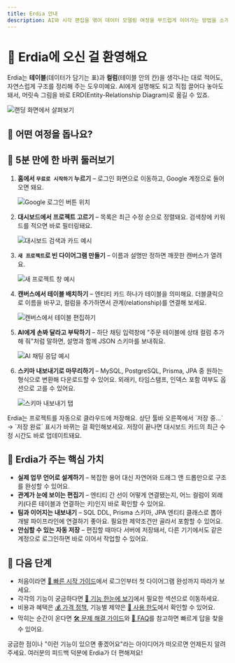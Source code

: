 ```yaml
---
title: Erdia 안내
description: AI와 시각 편집을 엮어 데이터 모델링 여정을 부드럽게 이어가는 방법을 소개합니다
---
```



# 👋 Erdia에 오신 걸 환영해요

Erdia는 **테이블**(데이터가 담기는 표)과 **컬럼**(테이블 안의 칸)을 생각나는 대로 적어도, 자연스럽게 구조를 정리해 주는 도우미예요. AI에게 설명해도 되고 직접 끌어다 놓아도 돼서, 머릿속 그림을 바로 ERD(Entity-Relationship Diagram)로 옮길 수 있죠.

![랜딩 화면에서 살펴보기](/images/example.png)

## 🧭 어떤 여정을 돕나요?

<Cards>
  <Card title="✨ 첫 설계 빠르게 세우기" description="Google 계정으로 로그인하고 바로 프로젝트를 만들어요" href="/docs/getting-started" />
  <Card title="🧠 AI에게 초안 부탁하기" description="채팅으로 테이블 구조를 말하면 ERD 초안이 뚝딱 만들어져요" href="/docs/features/ai-assistant" />
  <Card title="✏️ 직접 다듬고 연결하기" description="캔버스에서 컬럼을 추가하고 관계(테이블 간 연결)를 정리해요" href="/docs/features/diagram-editor" />
  <Card title="📤 팀과 공유하기" description="SQL · Prisma · JPA 등으로 내보내서 개발 흐름에 바로 넣을 수 있어요" href="/docs/features/import-export" />
  <Card title="💰 가격과 혜택 비교" description="Free 플랜과 앞으로 제공될 Pro 플랜을 한눈에 살펴봐요" href="/docs/pricing" />
  <Card title="📏 사용 한도 이해하기" description="AI 채팅, 프로젝트 관리 등 기능별 제한을 정리했어요" href="/docs/limits" />
</Cards>

## 🚀 5분 만에 한 바퀴 둘러보기

1. **홈에서 `무료로 시작하기` 누르기** – 로그인 화면으로 이동하고, Google 계정으로 들어오면 돼요.

   ![Google 로그인 버튼 위치](/images/example.png)

2. **대시보드에서 프로젝트 고르기** – 목록은 최근 수정 순으로 정렬돼요. 검색창에 키워드를 적으면 바로 필터링돼요.

   ![대시보드 검색과 카드 예시](/images/example.png)

3. **`새 프로젝트`로 빈 다이어그램 만들기** – 이름과 설명만 정하면 깨끗한 캔버스가 열려요.

   ![새 프로젝트 창 예시](/images/example.png)

4. **캔버스에서 테이블 배치하기** – 엔티티 카드 하나가 테이블을 의미해요. 더블클릭으로 이름을 바꾸고, 컬럼을 추가하면서 관계(relationship)를 연결해 보세요.

   ![캔버스에서 테이블 편집하기](/images/example.png)

5. **AI에게 손봐 달라고 부탁하기** – 하단 채팅 입력창에 "주문 테이블에 상태 컬럼 추가해 줘"처럼 말하면, 설명과 함께 JSON 스키마를 보내줘요.

   ![AI 채팅 응답 예시](/images/example.png)

6. **스키마 내보내기로 마무리하기** – MySQL, PostgreSQL, Prisma, JPA 중 원하는 형식으로 변환해 다운로드할 수 있어요. 외래키, 타임스탬프, 인덱스 포함 여부도 옵션으로 고를 수 있어요.

   ![스키마 내보내기 탭](/images/example.png)

<Callout type="info">
Erdia는 프로젝트를 자동으로 클라우드에 저장해요. 상단 툴바 오른쪽에서 `저장 중...` → `저장 완료` 표시가 바뀌는 걸 확인해보세요. 저장이 끝나면 대시보드 카드의 최근 수정 시간도 바로 업데이트돼요.
</Callout>

## 🎯 Erdia가 주는 핵심 가치

- **실제 업무 언어로 설계하기** – 복잡한 용어 대신 자연어와 드래그 앤 드롭만으로 구조를 완성할 수 있어요.
- **관계가 눈에 보이는 편집기** – 엔티티 간 선이 어떻게 연결됐는지, 어느 컬럼이 외래키(다른 테이블과 연결하는 키)인지 바로 확인할 수 있어요.
- **팀과 이어지는 내보내기** – SQL DDL, Prisma 스키마, JPA 엔티티 클래스로 뽑아 개발 파이프라인에 연결하기 좋아요. 필요한 제약조건만 골라서 포함할 수 있어요.
- **안심할 수 있는 자동 저장** – 편집할 때마다 서버에 저장돼서, 다른 기기에서도 같은 계정으로 로그인하면 바로 이어서 작업할 수 있어요.

## 🧭 다음 단계

- 처음이라면 [🚀 빠른 시작 가이드](/docs/getting-started)에서 로그인부터 첫 다이어그램 완성까지 따라가 보세요.
- 각각의 기능이 궁금하다면 [🎯 기능 한눈에 보기](/docs/features/overview)에서 필요한 섹션으로 이동하세요.
- 비용과 혜택은 [💰 가격 정책](/docs/pricing), 기능별 제약은 [📏 사용 한도](/docs/limits)에서 확인할 수 있어요.
- 막히는 순간이 온다면 [🛠 문제 해결 가이드](/docs/troubleshooting)와 [💬 FAQ](/docs/faq)를 참고하면 빠르게 답을 찾을 수 있어요.

<Callout type="success">
궁금한 점이나 "이런 기능이 있으면 좋겠어요"라는 아이디어가 떠오르면 언제든지 알려주세요. 여러분의 피드백 덕분에 Erdia가 더 편해져요!
</Callout>
